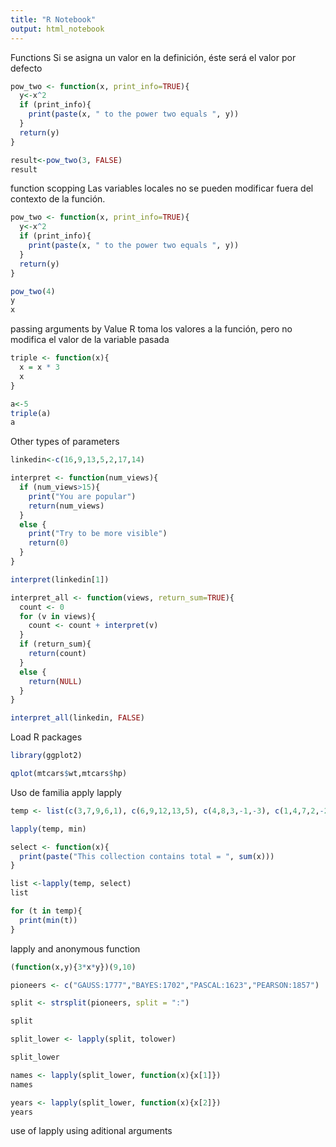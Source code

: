 ```yaml
---
title: "R Notebook"
output: html_notebook
---
```


Functions
Si se asigna un valor en la definición, éste será el valor por defecto
```r
pow_two <- function(x, print_info=TRUE){
  y<-x^2
  if (print_info){
    print(paste(x, " to the power two equals ", y))
  }
  return(y)
}

result<-pow_two(3, FALSE)
result

```

function scopping
Las variables locales no se pueden modificar fuera del contexto de la función.
```r
pow_two <- function(x, print_info=TRUE){
  y<-x^2
  if (print_info){
    print(paste(x, " to the power two equals ", y))
  }
  return(y)
}

pow_two(4)
y
x
```

passing arguments by Value
R toma los valores a la función, pero no modifica el valor de la variable pasada
```r
triple <- function(x){
  x = x * 3
  x
}

a<-5
triple(a)
a
```

Other types of parameters
```r
linkedin<-c(16,9,13,5,2,17,14)

interpret <- function(num_views){
  if (num_views>15){
    print("You are popular")
    return(num_views)
  }
  else {
    print("Try to be more visible")
    return(0)
  }
}

interpret(linkedin[1])

interpret_all <- function(views, return_sum=TRUE){
  count <- 0
  for (v in views){
    count <- count + interpret(v)
  }
  if (return_sum){
    return(count)
  }
  else {
    return(NULL)
  }
}

interpret_all(linkedin, FALSE)

```

Load R packages
```r
library(ggplot2)

qplot(mtcars$wt,mtcars$hp)
```


Uso de familia apply
lapply
```r
temp <- list(c(3,7,9,6,1), c(6,9,12,13,5), c(4,8,3,-1,-3), c(1,4,7,2,-2), c(5,7,9,4,2), c(-3,5,8,9,4), c(3,6,9,4,1))

lapply(temp, min)

select <- function(x){
  print(paste("This collection contains total = ", sum(x)))
}

list <-lapply(temp, select)
list

for (t in temp){
  print(min(t))
}

```

lapply and anonymous function
```r

(function(x,y){3*x*y})(9,10)

pioneers <- c("GAUSS:1777","BAYES:1702","PASCAL:1623","PEARSON:1857")

split <- strsplit(pioneers, split = ":")

split

split_lower <- lapply(split, tolower)

split_lower

names <- lapply(split_lower, function(x){x[1]})
names

years <- lapply(split_lower, function(x){x[2]})
years
```

use of lapply using aditional arguments
```r

```

